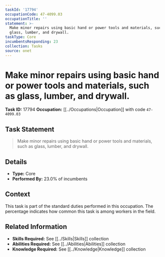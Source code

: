 ```yaml
---
taskId: '17794'
occupationCode: 47-4099.03
occupationTitle: ''
statement: >-
  Make minor repairs using basic hand or power tools and materials, such as
  glass, lumber, and drywall.
taskType: Core
incumbentsResponding: 23
collection: Tasks
source: onet
---
```

# Make minor repairs using basic hand or power tools and materials, such as glass, lumber, and drywall.

**Task ID:** 17794
**Occupation:** [[../Occupations|Occupation]] with code `47-4099.03`

## Task Statement

> Make minor repairs using basic hand or power tools and materials, such as glass, lumber, and drywall.

## Details

- **Type:** Core
- **Performed By:** 23.0% of incumbents

## Context

This task is part of the standard duties performed in this occupation. The percentage indicates how common this task is among workers in the field.

## Related Information

- **Skills Required:** See [[../Skills|Skills]] collection
- **Abilities Required:** See [[../Abilities|Abilities]] collection
- **Knowledge Required:** See [[../Knowledge|Knowledge]] collection

